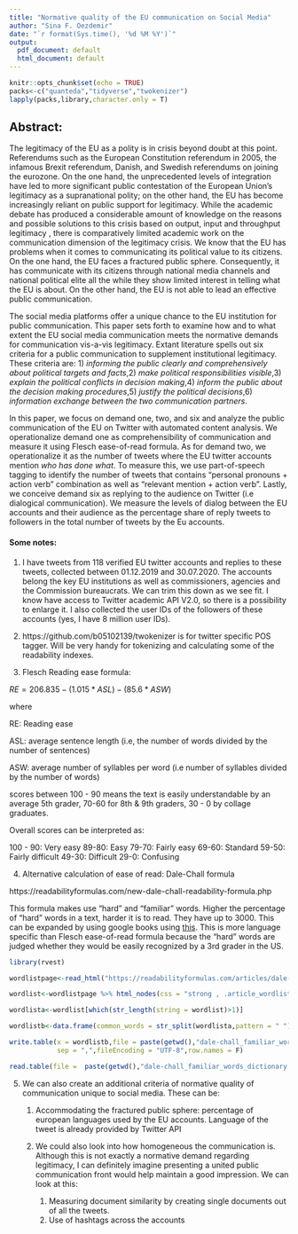 ---
title: "Normative quality of the EU communication on Social Media"
author: "Sina F. Oezdemir"
date: "`r format(Sys.time(), '%d %M %Y')`"
output:
  pdf_document: default
  html_document: default
---

```{r setup, include=FALSE}
knitr::opts_chunk$set(echo = TRUE)
packs<-c("quanteda","tidyverse","twokenizer")
lapply(packs,library,character.only = T)
```



## Abstract:

The legitimacy of the EU as a polity is in crisis beyond doubt at this point. Referendums such as the European Constitution referendum in 2005, the infamous Brexit referendum, Danish, and Swedish referendums on joining the eurozone. On the one hand, the unprecedented levels of integration have led to more significant public contestation of the European Union’s legitimacy as a supranational polity; on the other hand, the EU has become increasingly reliant on public support for legitimacy. While the academic debate has produced a considerable amount of knowledge on the reasons and possible solutions to this crisis based on output, input and throughput legitimacy , there is comparatively limited academic work on the communication dimension of the legitimacy crisis. We know that the EU has problems when it comes to communicating its political value to its citizens. On the one hand, the EU faces a fractured public sphere. Consequently, it has communicate with its citizens through national media channels and national political elite all the while they show limited interest in telling what the EU is about. On the other hand, the EU is not able to lead an effective public communication. 

The social media platforms offer a unique chance to the EU institution for public communication. This paper sets forth to examine how and to what extent the EU social media communication meets the normative demands for communication vis-a-vis legitimacy. Extant literature spells out six criteria for a public communication to supplement institutional legitimacy. These criteria are: 1) *informing the public clearly and comprehensively about political targets and facts*,2) *make political responsibilities visible*,3) *explain the political conflicts in decision making*,4) *inform the public about the decision making procedures*,5) *justify the political decisions*,6) *information exchange between the two communication partners*. 


In this paper, we focus on demand one, two, and six and analyze the public communication of the EU on Twitter with automated content analysis. We operationalize demand one as comprehensibility of communication and measure it using Flesch ease-of-read formula. As for demand two, we operationalize it as the number of tweets where the EU twitter accounts mention *who has done what*. To measure this, we use part-of-speech tagging to identify the number of tweets that contains "personal pronouns + action verb" combination as well as "relevant mention + action verb". Lastly, we conceive demand six as replying to the audience on Twitter (i.e dialogical communication). We measure the levels of dialog between the EU accounts and their audience as the percentage share of reply tweets to followers in the total number of tweets by the Eu accounts.



#### Some notes:

1. I have tweets from 118 verified EU twitter accounts and replies to these tweets, collected between 01.12.2019 and 30.07.2020. The accounts belong the key EU institutions as well as commissioners, agencies and the Commission bureaucrats. We can trim this down as we see fit. I know have access to Twitter academic API V2.0, so there is a possibility to enlarge it. I also collected the user IDs of the followers of these accounts (yes, I have 8 million user IDs).

2. https://github.com/b05102139/twokenizer is for twitter specific POS tagger. Will be very handy for tokenizing and calculating some of the readability indexes.

3. Flesch Reading ease formula:

$RE = 206.835 - (1.015 * ASL) - (85.6* ASW)$

where

RE: Reading ease

ASL: average sentence length (i.e, the number of words divided by the number of sentences)

ASW: average number of syllables per word (i.e number of syllables divided by the number of words)

scores between 100 - 90 means the text is easily understandable by an average 5th grader, 70-60 for 8th & 9th graders, 30 - 0 by collage graduates.

Overall scores can be interpreted as:

100 - 90: Very easy
89-80: Easy
79-70: Fairly easy
69-60: Standard
59-50: Fairly difficult
49-30: Difficult
29-0: Confusing

4. Alternative calculation of ease of read: Dale-Chall formula

https://readabilityformulas.com/new-dale-chall-readability-formula.php

This formula makes use "hard" and "familiar" words. Higher the percentage of "hard" words in a text, harder it is to read. They have up to 3000. This can be expanded by using google books using [this](https://github.com/hackerb9/gwordlist). This is more language specific than Flesch ease-of-read formula because the "hard" words are judged whether they would be easily recognized by a 3rd grader in the US.

```{r familiarwods, eval = F, echo = F}
library(rvest)

wordlistpage<-read_html("https://readabilityformulas.com/articles/dale-chall-readability-word-list.php")

wordlist<-wordlistpage %>% html_nodes(css = "strong , .article_wordlist td") %>% html_text()

wordlista<-wordlist[which(str_length(string = wordlist)>1)]

wordlistb<-data.frame(common_words = str_split(wordlista,pattern = " ") %>% unlist()) 

write.table(x = wordlistb,file = paste(getwd(),"dale-chall_familiar_words_dictionary.txt",sep = "/"),
            sep = ",",fileEncoding = "UTF-8",row.names = F)
```
```{r famwordtable, echo=F,eval = T}
read.table(file =  paste(getwd(),"dale-chall_familiar_words_dictionary.txt",sep = "/"),col.names = "familiar_words")%>% slice_sample(.,n = 10) %>% pander::pander(x = .,style = "rmarkdown", caption = "Dale-Chall extended familiar word list example")

```

5. We can also create an additional criteria of normative quality of communication unique to social media. These can be:

    1) Accommodating the fractured public sphere: percentage of european languages used by the EU accounts. Language of the tweet is already provided by Twitter API
    
    2) We could also look into how homogeneous the communication is. Although this is not exactly a normative demand regarding legitimacy, I can definitely imagine presenting a united public communication front would help maintain a good impression. We can look at this:
        1. Measuring document similarity by creating single documents out of all the tweets.
        2. Use of hashtags across the accounts
        
